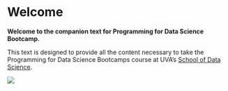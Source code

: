 # Welcome

**Welcome to the companion text for Programming for Data Science Bootcamp.**

This text is designed to provide all the content necessary to take the Programming for Data Science Bootcamps course at UVA's [School of Data Science](https://datascience.virginia.edu/).

[![](https://mybinder.org/badge_logo.svg)](https://mybinder.org/v2/gh/ontoligent/programming-for-data-science/HEAD)